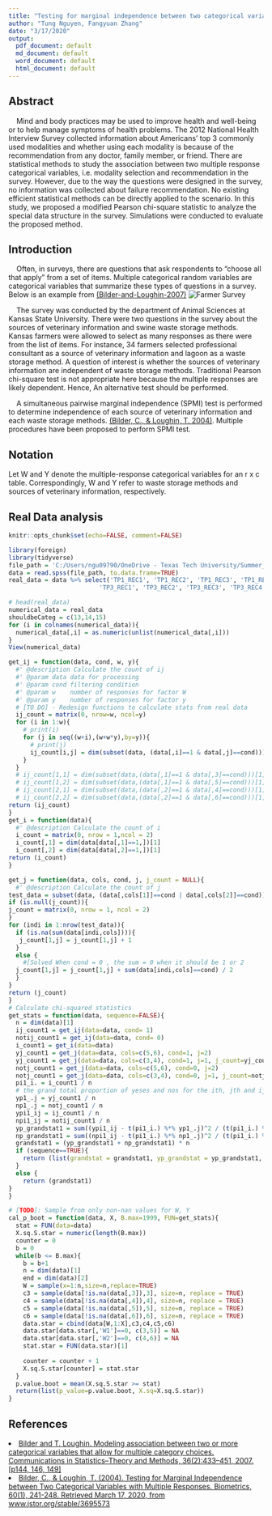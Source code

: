 ```yaml
---
title: "Testing for marginal independence between two categorical variables with multiple responses"
author: "Tung Nguyen, Fangyuan Zhang"
date: "3/17/2020"
output:
  pdf_document: default
  md_document: default
  word_document: default
  html_document: default
---
```


## Abstract

$~~~~$Mind and body practices may be used to improve health and well-being or to help manage symptoms of health problems. The 2012 National Health Interview Survey collected information about Americans’ top 3 commonly used modalities and whether using each modality is because of the recommendation from any doctor, family member, or friend. There are statistical methods to study the association between two multiple response categorical variables, i.e. modality selection and recommendation in the survey. However, due to the way the questions were designed in the survey, no information was collected about failure recommendation. No existing efficient statistical methods can be directly applied to the scenario. In this study, we proposed a modified Pearson chi-square statistic to analyze the special data structure in the survey. Simulations were conducted to evaluate the proposed method.

## Introduction

$~~~~$Often, in surveys, there are questions that ask respondents to "choose all that apply" from a set of items. Multiple categorical random variables are categorical variables that summarize these types of questions in a survey. Below is an example from [(Bilder-and-Loughin-2007)](#bilder-and-t.-loughin-2007)
![Farmer Survey](images/farmer_survey.png)

$~~~~$The survey was conducted by the department of Animal Sciences at Kansas State University. There were two questions in the survey about the sources of veterinary information and swine waste storage methods. Kansas farmers were allowed to select as many responses as there were from the list of items. For instance, 34 farmers selected professional consultant as a source of veterinary information and lagoon as  a waste storage method. A question of interest is whether the sources of veterinary information are independent of waste storage methods. Traditional Pearson chi-square test is not appropriate here because the multiple responses are likely dependent. Hence, An alternative test should be performed.

$~~~~$A simultaneous pairwise marginal independence (SPMI) test is performed to determine independence of each source of veterinary information and each waste storage methods. [(Bilder, C., & Loughin, T. 2004)](#ref2). Multiple procedures have been proposed to perform SPMI test. 

## Notation

Let W and Y denote the multiple-response categorical variables for an r x c table. Correspondingly, W and Y refer to waste storage methods and sources of veterinary information, respectively. 

## Real Data analysis
```r
knitr::opts_chunk$set(echo=FALSE, comment=FALSE)

```

```r
library(foreign)
library(tidyverse)
file_path = 'C:/Users/ngu09790/OneDrive - Texas Tech University/Summer_Project/2012 NHIS Adult Sample_CAM_HIT paper 2017-2-17.sav'
data = read.spss(file_path, to.data.frame=TRUE)
real_data = data %>% select('TP1_REC1', 'TP1_REC2', 'TP1_REC3', 'TP1_REC4','TP2_REC1', 'TP2_REC2', 'TP2_REC3', 'TP2_REC4',
                         'TP3_REC1', 'TP3_REC2', 'TP3_REC3', 'TP3_REC4','ALT_TP31', 'ALT_TP32', 'ALT_TP33')

```


```r
# head(real_data)
numerical_data = real_data
shouldbeCateg = c(13,14,15)
for (i in colnames(numerical_data)){
  numerical_data[,i] = as.numeric(unlist(numerical_data[,i]))
}
View(numerical_data)
```

```r
get_ij = function(data, cond, w, y){
  #' @description Calculate the count of ij
  #' @param data data for processing
  #' @param cond filtering condition
  #' @param w    number of responses for factor W
  #' @param y    number of responses for factor y
  # [TO DO] - Redesign functions to calculate stats from real data
  ij_count = matrix(0, nrow=w, ncol=y)
  for (i in 1:w){
    # print(i)
    for (j in seq((w+i),(w+w*y),by=y)){
      # print(j)
      ij_count[i,j] = dim(subset(data, (data[,i]==1 & data[,j]==cond)))[1]
    }
  }
  # ij_count[1,1] = dim(subset(data,(data[,1]==1 & data[,3]==cond)))[1]
  # ij_count[1,2] = dim(subset(data,(data[,1]==1 & data[,5]==cond)))[1]
  # ij_count[2,1] = dim(subset(data,(data[,2]==1 & data[,4]==cond)))[1]
  # ij_count[2,2] = dim(subset(data,(data[,2]==1 & data[,6]==cond)))[1]
return (ij_count)
}
get_i = function(data){
  #' @description Calculate the count of i
  i_count = matrix(0, nrow = 1,ncol = 2)
  i_count[,1] = dim(data[data[,1]==1,])[1]
  i_count[,2] = dim(data[data[,2]==1,])[1]
return (i_count)
}

get_j = function(data, cols, cond, j, j_count = NULL){
  #' @description Calculate the count of j
test_data = subset(data, (data[,cols[1]]==cond | data[,cols[2]]==cond))
if (is.null(j_count)){
j_count = matrix(0, nrow = 1, ncol = 2)
}
for (indi in 1:nrow(test_data)){
  if (is.na(sum(data[indi,cols]))){
   j_count[1,j] = j_count[1,j] + 1
  }
  else {
    #[Solved When cond = 0 , the sum = 0 when it should be 1 or 2
  j_count[1,j] = j_count[1,j] + sum(data[indi,cols]==cond) / 2
  }
}
return (j_count)
}
# Calculate chi-squared statistics
get_stats = function(data, sequence=FALSE){
  n = dim(data)[1]
  ij_count1 = get_ij(data=data, cond= 1)
  notij_count1 = get_ij(data=data, cond= 0)
  i_count1 = get_i(data=data)
  yj_count1 = get_j(data=data, cols=c(5,6), cond=1, j=2)
  yj_count1 = get_j(data=data, cols=c(3,4), cond=1, j=1, j_count=yj_count1)
  notj_count1 = get_j(data=data, cols=c(5,6), cond=0, j=2)
  notj_count1 = get_j(data=data, cols=c(3,4), cond=0, j=1, j_count=notj_count1)
  pi1_i. = i_count1 / n
  # the grand total proportion of yeses and nos for the ith, jth and ijth values
  yp1_.j = yj_count1 / n
  np1_.j = notj_count1 / n
  ypi1_ij = ij_count1 / n
  npi1_ij = notij_count1 / n
  yp_grandstat1 = sum((ypi1_ij - t(pi1_i.) %*% yp1_.j)^2 / (t(pi1_i.) %*% yp1_.j))
  np_grandstat1 = sum((npi1_ij - t(pi1_i.) %*% np1_.j)^2 / (t(pi1_i.) %*% np1_.j))
  grandstat1 = (yp_grandstat1 + np_grandstat1) * n
  if (sequence==TRUE){
    return (list(grandstat = grandstat1, yp_grandstat = yp_grandstat1, np_grandstat = np_grandstat1))
  }
  else {
    return (grandstat1)
}
}

# [TODO]: Sample from only non-nan values for W, Y
cal_p_boot = function(data, X, B.max=1999, FUN=get_stats){
  stat = FUN(data=data)
  X.sq.S.star = numeric(length(B.max))
  counter = 0
  b = 0
  while(b <= B.max){
    b = b+1
    n = dim(data)[1]
    end = dim(data)[2]
    W = sample(x=1:n,size=n,replace=TRUE)
    c3 = sample(data[!is.na(data[,3]),3], size=n, replace = TRUE)
    c4 = sample(data[!is.na(data[,4]),4], size=n, replace = TRUE)
    c5 = sample(data[!is.na(data[,5]),5], size=n, replace = TRUE)
    c6 = sample(data[!is.na(data[,6]),6], size=n, replace = TRUE)
    data.star = cbind(data[W,1:X],c3,c4,c5,c6)
    data.star[data.star[,'W1']==0, c(3,5)] = NA
    data.star[data.star[,'W2']==0, c(4,6)] = NA
    stat.star = FUN(data.star)[1]
    
    counter = counter + 1
    X.sq.S.star[counter] = stat.star
  }
  p.value.boot = mean(X.sq.S.star >= stat)
  return(list(p_value=p.value.boot, X.sq=X.sq.S.star))
}
```











## References

<li><a href='#Bilder and T. Loughin 2007'>Bilder and T. Loughin. Modeling association between two or more categorical variables that allow
for multiple category choices. Communications in Statistics–Theory and Methods, 36(2):433–451, 2007.
[p144, 146, 149]</a></li>

<li><a href="ref2">Bilder, C., & Loughin, T. (2004). Testing for Marginal Independence between Two Categorical Variables with Multiple Responses. Biometrics, 60(1), 241-248. Retrieved March 17, 2020, from www.jstor.org/stable/3695573 </a></li>